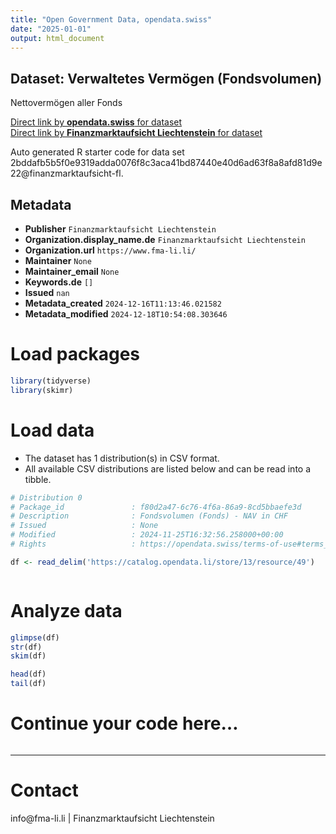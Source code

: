 ```yaml
---
title: "Open Government Data, opendata.swiss"
date: "2025-01-01"
output: html_document
---
```


## Dataset: Verwaltetes Vermögen (Fondsvolumen)

Nettovermögen aller Fonds

[Direct link by **opendata.swiss** for dataset](https://opendata.swiss/de/dataset/verwaltetes-vermogen-fondsvolumen)<br>
[Direct link by **Finanzmarktaufsicht Liechtenstein** for dataset]()

Auto generated R starter code for data set 2bddafb5b5f0e9319adda0076f8c3aca41bd87440e40d6ad63f8a8afd81d9e22@finanzmarktaufsicht-fl.

## Metadata

- **Publisher** `Finanzmarktaufsicht Liechtenstein`
- **Organization.display_name.de** `Finanzmarktaufsicht Liechtenstein`
- **Organization.url** `https://www.fma-li.li/`
- **Maintainer** `None`
- **Maintainer_email** `None`
- **Keywords.de** `[]`
- **Issued** `nan`
- **Metadata_created** `2024-12-16T11:13:46.021582`
- **Metadata_modified** `2024-12-18T10:54:08.303646`


# Load packages

```r

library(tidyverse)
library(skimr)

```

# Load data

-   The dataset has 1 distribution(s) in CSV format.
-   All available CSV distributions are listed below and can be read into a tibble.

```r

# Distribution 0
# Package_id               : f80d2a47-6c76-4f6a-86a9-8cd5bbaefe3d
# Description              : Fondsvolumen (Fonds) - NAV in CHF
# Issued                   : None
# Modified                 : 2024-11-25T16:32:56.258000+00:00
# Rights                   : https://opendata.swiss/terms-of-use#terms_by

df <- read_delim('https://catalog.opendata.li/store/13/resource/49')



```

# Analyze data

```r

glimpse(df)
str(df)
skim(df)

head(df)
tail(df)

```

# Continue your code here...

```r

```

------------------------------------------------------------------------

# Contact

info@fma-li.li | Finanzmarktaufsicht Liechtenstein
